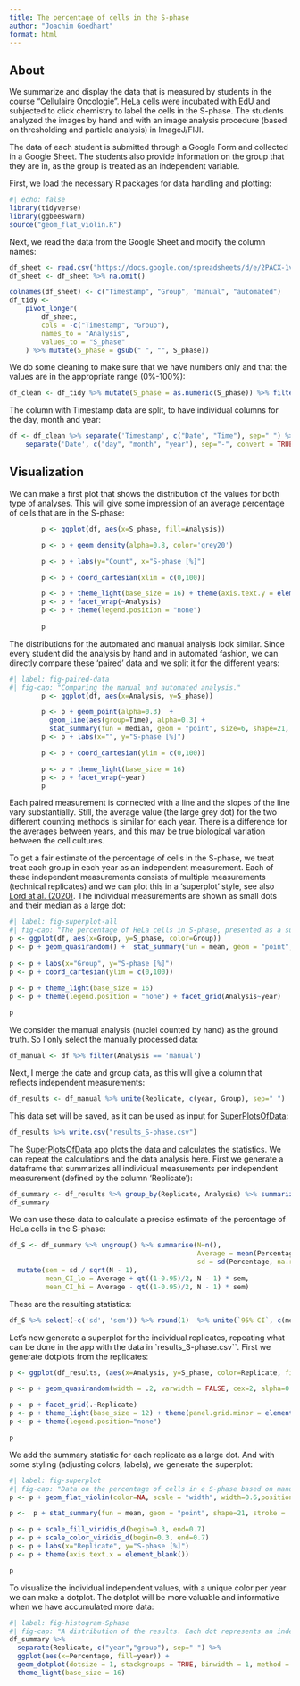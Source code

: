 ```yaml
---
title: The percentage of cells in the S-phase
author: "Joachim Goedhart"
format: html
---
```


## About

We summarize and display the data that is measured by students in the course "Cellulaire Oncologie". HeLa cells were incubated with EdU and subjected to click chemistry to label the cells in the S-phase. The students analyzed the images by hand and with an image analysis procedure (based on thresholding and particle analysis) in ImageJ/FIJI.

The data of each student is submitted through a Google Form and collected in a Google Sheet. The students also provide information on the group that they are in, as the group is treated as an independent variable.

First, we load the necessary R packages for data handling and plotting:

```r
#| echo: false
library(tidyverse)
library(ggbeeswarm)
source("geom_flat_violin.R")
```

Next, we read the data from the Google Sheet and modify the column names:

```r
df_sheet <- read.csv("https://docs.google.com/spreadsheets/d/e/2PACX-1vQztaYnSPoe_meMwCIOxBZ7QsWgF-C3ChVM7YqWsHjkGvd51-vB442lOCC_zusWkLw-kaEJJf1bLYz6/pub?output=csv", na.strings = "")
df_sheet <- df_sheet %>% na.omit()

colnames(df_sheet) <- c("Timestamp", "Group", "manual", "automated")
df_tidy <-
    pivot_longer(
        df_sheet,
        cols = -c("Timestamp", "Group"),
        names_to = "Analysis",
        values_to = "S_phase"
    ) %>% mutate(S_phase = gsub(" ", "", S_phase))
```

We do some cleaning to make sure that we have numbers only and that the values are in the appropriate range (0%-100%):

```r
df_clean <- df_tidy %>% mutate(S_phase = as.numeric(S_phase)) %>% filter(S_phase>0 & S_phase<100)
```

The column with Timestamp data are split, to have individual columns for the day, month and year:

```r
df <- df_clean %>% separate('Timestamp', c("Date", "Time"), sep=" ") %>%
    separate('Date', c("day", "month", "year"), sep="-", convert = TRUE)
```

## Visualization

We can make a first plot that shows the distribution of the values for both type of analyses. This will give some impression of an average percentage of cells that are in the S-phase:

```r

        p <- ggplot(df, aes(x=S_phase, fill=Analysis))

        p <- p + geom_density(alpha=0.8, color='grey20')

        p <- p + labs(y="Count", x="S-phase [%]")

        p <- p + coord_cartesian(xlim = c(0,100))

        p <- p + theme_light(base_size = 16) + theme(axis.text.y = element_blank())
        p <- p + facet_wrap(~Analysis)
        p <- p + theme(legend.position = "none")
        
        p

```

The distributions for the automated and manual analysis look similar. Since every student did the analysis by hand and in automated fashion, we can directly compare these 'paired' data and we split it for the different years:

```r
#| label: fig-paired-data
#| fig-cap: "Comparing the manual and automated analysis."
        p <- ggplot(df, aes(x=Analysis, y=S_phase))

        p <- p + geom_point(alpha=0.3)  +
          geom_line(aes(group=Time), alpha=0.3) +
          stat_summary(fun = median, geom = "point", size=6, shape=21, fill="grey", alpha=0.9)
        p <- p + labs(x="", y="S-phase [%]")

        p <- p + coord_cartesian(ylim = c(0,100))

        p <- p + theme_light(base_size = 16) 
        p <- p + facet_wrap(~year)
        p

```

Each paired measurement is connected with a line and the slopes of the line vary substantially. Still, the average value (the large grey dot) for the two different counting methods is similar for each year. There is a difference for the averages between years, and this may be true biological variation between the cell cultures.

To get a fair estimate of the percentage of cells in the S-phase, we treat treat each group in each year as an independent measurement. Each of these independent measurements consists of multiple measurements (technical replicates) and we can plot this in a 'superplot' style, see also [Lord at al. (2020)](
https://doi.org/10.1083/jcb.202001064). The individual measurements are shown as small dots and their median as a large dot:

```r
#| label: fig-superplot-all
#| fig-cap: "The percentage of HeLa cells in S-phase, presented as a superplot"
p <- ggplot(df, aes(x=Group, y=S_phase, color=Group))
p <- p + geom_quasirandom() +  stat_summary(fun = mean, geom = "point", size=6, color="black", alpha=0.5)
        
p <- p + labs(x="Group", y="S-phase [%]")
p <- p + coord_cartesian(ylim = c(0,100))
        
p <- p + theme_light(base_size = 16)
p <- p + theme(legend.position = "none") + facet_grid(Analysis~year)

p

```

We consider the manual analysis (nuclei counted by hand) as the ground truth. So I only select the manually processed data:

```r
df_manual <- df %>% filter(Analysis == 'manual')
```

Next, I merge the date and group data, as this will give a column that reflects independent measurements:

```r
df_results <- df_manual %>% unite(Replicate, c(year, Group), sep=" ")
```

This data set will be saved, as it can be used as input for [SuperPlotsOfData](https://doi.org/10.1091/mbc.E20-09-0583):

```r
df_results %>% write.csv("results_S-phase.csv")
```

The [SuperPlotsOfData app](https://huygens.science.uva.nl/SuperPlotsOfData/) plots the data and calculates the statistics. We can repeat the calculations and the data analysis here. First we generate a dataframe that summarizes all individual measurements per independent measurement (defined by the column 'Replicate'): 

```r
df_summary <- df_results %>% group_by(Replicate, Analysis) %>% summarize(n=n(), Percentage=mean(S_phase))
df_summary
```

We can use these data to calculate a precise estimate of the percentage of HeLa cells in the S-phase:

```r

df_S <- df_summary %>% ungroup() %>% summarise(N=n(),
                                               Average = mean(Percentage),
                                               sd = sd(Percentage, na.rm = TRUE)) %>%
  mutate(sem = sd / sqrt(N - 1),
         mean_CI_lo = Average + qt((1-0.95)/2, N - 1) * sem,
         mean_CI_hi = Average - qt((1-0.95)/2, N - 1) * sem)
```

These are the resulting statistics:

```r

df_S %>% select(-c('sd', 'sem')) %>% round(1)  %>% unite(`95% CI`, c(mean_CI_lo, mean_CI_hi), sep=" - ")

```

Let's now generate a superplot for the individual replicates, repeating what can be done in the app with the data in `results_S-phase.csv``. First we generate dotplots from the replicates:

```r
p <- ggplot(df_results, (aes(x=Analysis, y=S_phase, color=Replicate, fill=Replicate)))

p <- p + geom_quasirandom(width = .2, varwidth = FALSE, cex=2, alpha=0.8, groupOnX=TRUE)

p <- p + facet_grid(.~Replicate)
p <- p + theme_light(base_size = 12) + theme(panel.grid.minor = element_blank())
p <- p + theme(legend.position="none")

p
```
We add the summary statistic for each replicate as a large dot. And with some styling (adjusting colors, labels), we generate the superplot:

```r
#| label: fig-superplot
#| fig-cap: "Data on the percentage of cells in e S-phase based on manual analysis. Each group & year defines an independent observations and is shown as dotplot and the distribution. The larger dot reflects the median value."
p <- p + geom_flat_violin(color=NA, scale = "width", width=0.6,position = position_nudge(x = .25, y = 0), trim=FALSE, alpha = 0.8)

p <-  p + stat_summary(fun = mean, geom = "point", shape=21, stroke = .3, size=4, color="black", alpha=1)

p <- p + scale_fill_viridis_d(begin=0.3, end=0.7)
p <- p + scale_color_viridis_d(begin=0.3, end=0.7) 
p <- p + labs(x="Replicate", y="S-phase [%]")
p <- p + theme(axis.text.x = element_blank())

p

```


To visualize the individual independent values, with a unique color per year we can make a dotplot. The dotplot will be more valuable and informative when we have accumulated more data:

```r
#| label: fig-histogram-Sphase
#| fig-cap: "A distribution of the results. Each dot represents an independent observation, based on the average of a group. The dots are color-coded according to the different years."
df_summary %>% 
  separate(Replicate, c("year","group"), sep=" ") %>%
  ggplot(aes(x=Percentage, fill=year)) +
  geom_dotplot(dotsize = 1, stackgroups = TRUE, binwidth = 1, method = "histodot")+xlim(20,50) +
  theme_light(base_size = 16)
```




